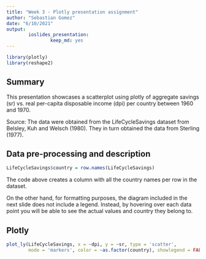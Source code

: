 ```yaml
---
title: "Week 3 - Plotly presentation assignment"
author: "Sebastian Gomez"
date: "6/10/2021"
output: 
        ioslides_presentation:
                keep_md: yes
---
```


```r
library(plotly)
library(reshape2)
```

## Summary

This presentation showcases a scatterplot using plotly of aggregate savings (sr) vs. real per-capita
disposable income (dpi) per country between 1960 and 1970.

Source: The data were obtained from the LifeCycleSavings dataset from Belsley, Kuh and Welsch (1980). They in turn obtained the data from Sterling (1977).

## Data pre-processing and description

```r
LifeCycleSavings$country = row.names(LifeCycleSavings)
```

The code above creates a column with all the country names per row in the dataset.

On the other hand, for formatting purposes, the diagram included in the next slide does not include a legend. Instead, by hovering over each data point you will be able to see the actual values and country they belong to.

## Plotly

```r
plot_ly(LifeCycleSavings, x = ~dpi, y = ~sr, type = 'scatter', 
        mode = 'markers', color = ~as.factor(country), showlegend = FALSE)
```

